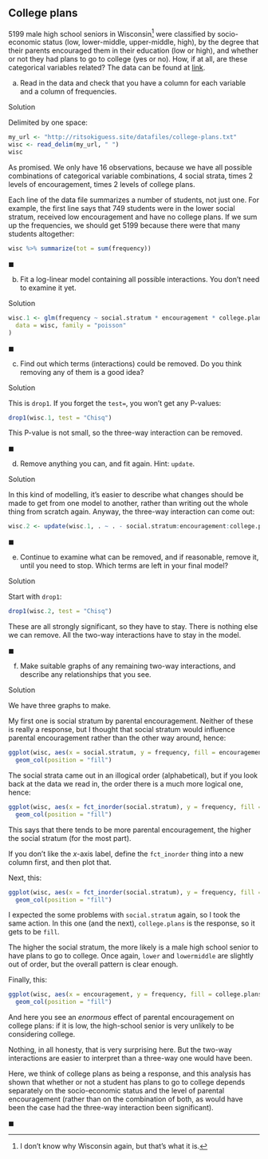 ##  College plans


 5199 male high school seniors in Wisconsin^[I don't  know why Wisconsin again, but that's what it is.] were classified by
socio-economic status (low, lower-middle, upper-middle, high), by
the degree that their parents encouraged them in their education (low
or high),
and whether or not they had plans to go to college (yes or no). How,
if at all, are these categorical variables related? The data can be
found at
[link](http://ritsokiguess.site/datafiles/college-plans.txt). 



(a) Read in the data and check that you have a column for each
variable and a column of frequencies.

Solution


Delimited by one space:

```r
my_url <- "http://ritsokiguess.site/datafiles/college-plans.txt"
wisc <- read_delim(my_url, " ")
wisc
```

     

As promised. We only have 16 observations, because we have all
possible combinations of categorical variable combinations, 4 social
strata, times 2 levels of encouragement, times 2 levels of college
plans. 

Each line of the data file summarizes a number of students, not just
one.  For example, the first line says that 749 students were in the
lower social stratum, received low encouragement and have no college
plans. If we sum up the frequencies, we should get 5199 because there
were that many students altogether:

```r
wisc %>% summarize(tot = sum(frequency))
```

 

$\blacksquare$

(b) Fit a log-linear model containing all possible
interactions. You don't need to examine it yet.

Solution


```r
wisc.1 <- glm(frequency ~ social.stratum * encouragement * college.plans,
  data = wisc, family = "poisson"
)
```

   


$\blacksquare$

(c) Find out which terms (interactions) could be removed. Do you
think removing any of them is a good idea?


Solution


This is `drop1`. If you forget the `test=`, you won't
get any P-values:

```r
drop1(wisc.1, test = "Chisq")
```

   

This P-value is not small, so the three-way interaction can be removed.


$\blacksquare$

(d) Remove anything you can, and fit again. Hint: `update`.


Solution


In this kind of modelling, it's easier to describe what changes
should be  made to get from one model to another, rather than
writing out the whole thing from scratch again.
Anyway, the three-way interaction can come out:

```r
wisc.2 <- update(wisc.1, . ~ . - social.stratum:encouragement:college.plans)
```

   


$\blacksquare$

(e) Continue to examine what can be removed, and if reasonable,
remove it, until you need to stop. Which terms are left in your final model?


Solution


Start with `drop1`:

```r
drop1(wisc.2, test = "Chisq")
```

   

These are all strongly significant, so they have to stay. There is
nothing else we can remove. All the two-way interactions have to stay
in the model.


$\blacksquare$

(f) Make suitable graphs of any remaining two-way interactions, and
describe any relationships that you see.


Solution


We have three graphs to make.

My first one is social stratum by parental encouragement. Neither of
these is really a response, but I thought that social stratum would
influence parental encouragement rather than the other way around, hence:

```r
ggplot(wisc, aes(x = social.stratum, y = frequency, fill = encouragement)) +
  geom_col(position = "fill")
```

The social strata came out in an illogical order (alphabetical), but if you look back at the data we read in, the order there is a much more logical one, hence:

```r
ggplot(wisc, aes(x = fct_inorder(social.stratum), y = frequency, fill = encouragement)) +
  geom_col(position = "fill")
```
 

This says that there tends to be more parental encouragement, the
higher the social stratum (for the most part). 

If you don't like the $x$-axis label, define the `fct_inorder` thing into a new column first, and then plot that.

Next, this:

```r
ggplot(wisc, aes(x = fct_inorder(social.stratum), y = frequency, fill = college.plans)) +
  geom_col(position = "fill")
```

I expected the some problems with `social.stratum` again, so I took the same action. 
In this one (and the next), `college.plans` is the response, so it gets to be `fill`.

The higher the social stratum, the more likely is a male
high school senior to have plans to go to college. Once again, `lower` and `lowermiddle` are slightly out of order, but the overall pattern is clear enough.

Finally, this:

```r
ggplot(wisc, aes(x = encouragement, y = frequency, fill = college.plans)) +
  geom_col(position = "fill")
```


And here you see an *enormous* effect of parental encouragement
on college plans: if it is low, the high-school senior is very
unlikely to be considering college.

Nothing, in all honesty, that is very surprising here. But the two-way
interactions are easier to interpret than a three-way one would have
been.

Here, we think of college plans as being a response, and this
analysis has shown that whether or not a student has plans to go to
college depends separately on the socio-economic status and the level
of parental encouragement (rather than on the combination of both, as
would have been the case had the three-way interaction been
significant). 

$\blacksquare$





